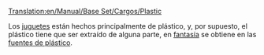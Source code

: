 [[Translation:en/Manual/Base Set/Cargos/Plastic]]

{{es/Manual/Base Set/Cargos/Carga| carga  = Plástico
| imagen = en/Manual/Base Set/Industries/PlasticFountains.png
| producida =[[es/Manual/Base Set/Industries/Fuentes de plástico|Fuentes de plástico]]
| aceptada  =[[es/Manual/Base Set/Industries/Fábrica de juguetes|Fábrica de juguetes]]
}}

Los [[es/Manual/Base Set/Cargos/Juguetes|juguetes]] están hechos principalmente de plástico, y, por supuesto, el plástico tiene que ser extraído de alguna parte, en [[es/Manual/Clima|fantasía]] se obtiene en las [[es/Manual/Base Set/Industries/Fuentes de plástico|fuentes de plástico]].